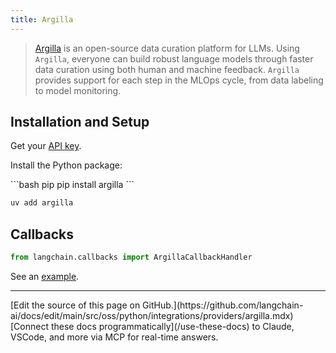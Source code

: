 ```yaml
---
title: Argilla
---
```


>[Argilla](https://argilla.io/) is an open-source data curation platform for LLMs.
> Using `Argilla`, everyone can build robust language models through faster data curation
> using both human and machine feedback. `Argilla` provides support for each step in the MLOps cycle,
> from data labeling to model monitoring.

## Installation and Setup

Get your [API key](https://platform.openai.com/account/api-keys).

Install the Python package:

<CodeGroup>
```bash pip
pip install argilla
```

```bash uv
uv add argilla
```
</CodeGroup>

## Callbacks


```python
from langchain.callbacks import ArgillaCallbackHandler
```

See an [example](/oss/python/integrations/callbacks/argilla).

---

<Callout icon="pen-to-square" iconType="regular">
    [Edit the source of this page on GitHub.](https://github.com/langchain-ai/docs/edit/main/src/oss/python/integrations/providers/argilla.mdx)
</Callout>
<Tip icon="terminal" iconType="regular">
    [Connect these docs programmatically](/use-these-docs) to Claude, VSCode, and more via MCP for    real-time answers.
</Tip>
